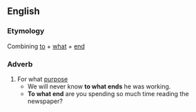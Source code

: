 ==English==

===Etymology===
Combining [[to]] + [[what]] + [[end]]
===Adverb===
{{en-adv|-}}
# For what [[purpose]]
#* We will never know '''to what ends''' he was working.
#* '''To what end''' are you spending so much time reading the newspaper?